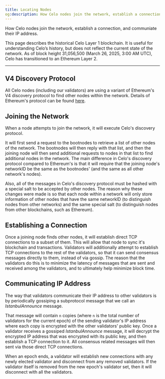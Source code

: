 ```yaml
---
title: Locating Nodes
og:description: How Celo nodes join the network, establish a connection, and communiate their IP address.
---
```


How Celo nodes join the network, establish a connection, and communiate their IP address.

<Warning>
This page describes the historical Celo Layer 1 blockchain. It is useful for understanding Celo’s history, but does not reflect the current state of the network. As of block height 31,056,500 (March 26, 2025, 3:00 AM UTC), Celo has transitioned to an Ethereum Layer 2.
</Warning>

---

## V4 Discovery Protocol

All Celo nodes \(including our validators\) are using a variant of Ethereum's V4 discovery protocol to find other nodes within the network. Details of Ethereum's protocol can be found [here](https://github.com/ethereum/devp2p/blob/master/discv4.md).

## Joining the Network

When a node attempts to join the network, it will execute Celo's discovery protocol.

It will first send a request to the bootnodes to retrieve a list of other nodes of the network. The bootnodes will then reply with that list, and then the joining node will then send additional requests to nodes in that list to find additional nodes in the network. The main difference in Celo's discovery protocol compared to Ethereum's is that it will require that the joining node's networkID be the same as the bootnodes' \(and the same as all other network's nodes\).

Also, all of the messages in Celo's discovery protocol must be hashed with a special salt to be accepted by other nodes. The reason why these changes were made is so that each node within a network will only store information of other nodes that have the same networkID (to distinguish nodes from other networks) and the same special salt \(to distinguish nodes from other blockchains, such as Ethereum\).

## Establishing a Connection

Once a joining node finds other nodes, it will establish direct TCP connections to a subset of them. This will allow that node to sync it's blockchain and transactions. Validators will additionally attempt to establish TCP connections to the rest of the validators, so that it can send consensus messages directly to them, instead of via gossip. The reason that the validators do this is to minimize the latency of messages that are sent and received among the validators, and to ultimately help minimize block time.

## Communicating IP Address

The way that validators communicate their IP address to other validators is by periodically gossiping a subprotocol message that we call an _IstanbulAnnounce_ message.

That message will contain `n` copies (where `n` is the total number of validators for the current epoch) of the sending validator's IP address where each copy is encrypted with the other validators' public key. Once a validator receives a gossiped _IstanbulAnnounce_ message, it will decrypt the encrypted IP address that was encrypted with its public key, and then establish a TCP connection to it. All consensus related messages will then sent via those direct TCP connections.

When an epoch ends, a validator will establish new connections with any newly elected validator and disconnect from any removed validators. If the validator itself is removed from the new epoch's validator set, then it will disconnect with all the validators.